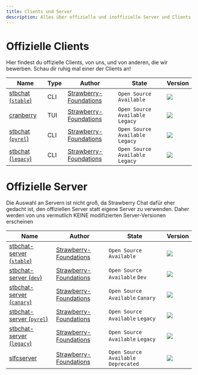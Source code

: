 ```yaml
---
title: Clients und Server
description: Alles über offizielle und inoffizielle Server und Clients
---
```


# Offizielle Clients
Hier findest du offizielle Clients, von uns, und von anderen, die wir bewerben. Schau dir ruhig mal einer der Clients an! 

| Name                                                                                                                  | Type | Author                                                                 | State                                         | Version                                                                                                                                                           |
|-----------------------------------------------------------------------------------------------------------------------|------|------------------------------------------------------------------------|-----------------------------------------------|-------------------------------------------------------------------------------------------------------------------------------------------------------------------|             
| [stbchat (`stable`)](https://github.com/Strawberry-Foundations/strawberry-chat-client)                                | CLI  | [Strawberry-Foundations](https://github.com/Strawberry-Foundations)    | `Open Source` `Available`                     | ![](https://img.shields.io/badge/dynamic/json?url=https://api.strawberryfoundations.xyz/v1/versions&query=%24.stbchat.client.stable&label=%20&color=success)      |
| [cranberry](https://github.com/Strawberry-Foundations/cranberry)                                                      | TUI  | [Strawberry-Foundations](https://github.com/Strawberry-Foundations)    | `Open Source` `Available` `Legacy`            | ![](https://img.shields.io/badge/Rolling-blue) |
| [stbchat (`pyrel`)](https://github.com/Strawberry-Foundations/strawberry-chat/blob/python-legacy/client/client.py)    | CLI  | [Strawberry-Foundations](https://github.com/Strawberry-Foundations)    | `Open Source` `Available` `Legacy`            | ![](https://img.shields.io/badge/dynamic/json?url=https://api.strawberryfoundations.xyz/v1/versions&query=%24.stbchat.client.legacy&label=%20&color=gray)         |
| [stbchat (`legacy`)](https://github.com/Strawberry-Foundations/strawberry-chat/blob/1.8.3/client/client.py)           | CLI  | [Strawberry-Foundations](https://github.com/Strawberry-Foundations)    | `Open Source` `Available` `Legacy`            | ![](https://img.shields.io/badge/dynamic/json?url=https://api.strawberryfoundations.xyz/v1/versions&query=%24.stbchat.client.legacy&label=%20&color=gray)         |

# Offizielle Server
Die Auswahl an Servern ist nicht groß, da Strawberry Chat dafür eher gedacht ist, den offiziellen Server statt eigene Server zu verwenden. Daher werden von uns vermutlich KEINE 
modifizierten Server-Versionen erscheinen

| Name                                                                                                                              | Author                                                                 | State                                         | Version                                                                                                                                                           |
|-----------------------------------------------------------------------------------------------------------------------------------|------------------------------------------------------------------------|-----------------------------------------------|-------------------------------------------------------------------------------------------------------------------------------------------------------------------|             
| [stbchat-server (`stable`)](https://github.com/Strawberry-Foundations/strawberry-chat/blob/main)                                  | [Strawberry-Foundations](https://github.com/Strawberry-Foundations)    | `Open Source` `Available`                     | ![](https://img.shields.io/badge/dynamic/json?url=https://api.strawberryfoundations.xyz/v1/versions&query=%24.stbchat.server.stable&label=%20&color=success)      |
| [stbchat-server (`dev`)](https://github.com/Strawberry-Foundations/strawberry-chat/blob/main)                                     | [Strawberry-Foundations](https://github.com/Strawberry-Foundations)    | `Open Source` `Available` `Dev`               | ![](https://img.shields.io/badge/dynamic/json?url=https://api.strawberryfoundations.xyz/v1/versions&query=%24.stbchat.server.dev&label=%20&color=cyan)            |
| [stbchat-server (`canary`)](https://github.com/Strawberry-Foundations/strawberry-chat/blob/)                                      | [Strawberry-Foundations](https://github.com/Strawberry-Foundations)    | `Open Source` `Available` `Canary`            | ![](https://img.shields.io/badge/dynamic/json?url=https://api.strawberryfoundations.xyz/v1/versions&query=%24.stbchat.server.canary&label=%20&color=yellow)       |
| [stbchat-server (`pyrel`)](https://github.com/Strawberry-Foundations/strawberry-chat/blob/python-legacy/server/server.py)        | [Strawberry-Foundations](https://github.com/Strawberry-Foundations)     | `Open Source` `Available` `Legacy`            | ![](https://img.shields.io/badge/v1.9.0/1.10.0b4-gray) |
| [stbchat-server (`legacy`)](https://github.com/Strawberry-Foundations/strawberry-chat/blob/1.8.3/server/server.py)                | [Strawberry-Foundations](https://github.com/Strawberry-Foundations)    | `Open Source` `Available` `Legacy`            | ![](https://img.shields.io/badge/dynamic/json?url=https://api.strawberryfoundations.xyz/v1/versions&query=%24.stbchat.server.legacy&label=%20&color=gray)         |
| [slfcserver](https://github.com/Strawberry-Foundations/strawberry-chat/blob/legacy/deprecated/server/slfcserver.py)               | [Strawberry-Foundations](https://github.com/Strawberry-Foundations)    | `Open Source` `Available` `Deprecated`        | ![](https://img.shields.io/badge/v1.2.0-orange)                                                                                                                   |